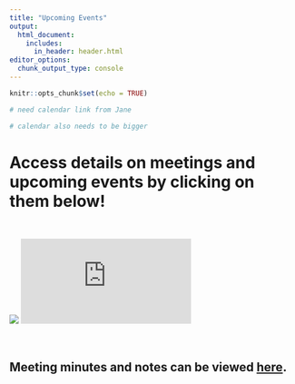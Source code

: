 ```yaml
---
title: "Upcoming Events"
output:
  html_document:
    includes:
      in_header: header.html
editor_options: 
  chunk_output_type: console
---
```


```r
knitr::opts_chunk$set(echo = TRUE)

# need calendar link from Jane

# calendar also needs to be bigger
```

# **Access details on meetings and upcoming events by clicking on them below!**
<br>

<div class="h_iframe">
<img class="ratio" src="http://placehold.it/16x12"/>
<iframe src="https://calendar.google.com/calendar/embed?src=nbarbour%40csumb.edu&ctz=America%2FNew_York" style="border: 0" frameborder="0" scrolling="no"></iframe>
</div>

<br>

## Meeting minutes and notes can be viewed [here](link).